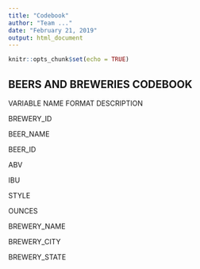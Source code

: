 ```yaml
---
title: "Codebook"
author: "Team ..."
date: "February 21, 2019"
output: html_document
---
```


```r
knitr::opts_chunk$set(echo = TRUE)
```

## BEERS AND BREWERIES CODEBOOK

VARIABLE NAME FORMAT  DESCRIPTION

BREWERY_ID



BEER_NAME

BEER_ID

ABV

IBU

STYLE

OUNCES

BREWERY_NAME

BREWERY_CITY

BREWERY_STATE